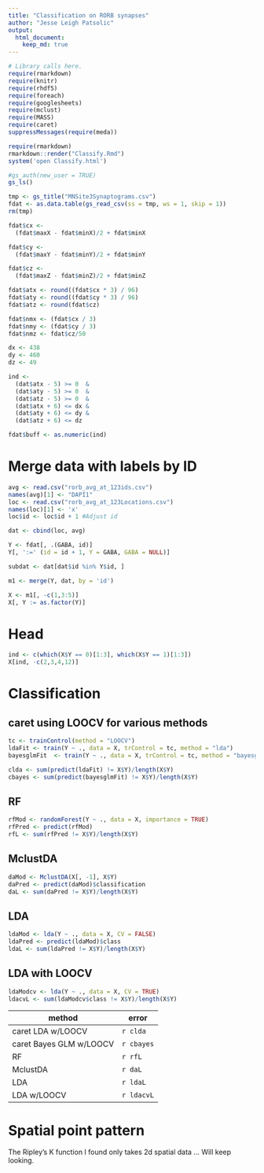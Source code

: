 ```yaml
---
title: "Classification on RORB synapses"
author: "Jesse Leigh Patsolic"
output: 
  html_document:
    keep_md: true
---
```


<!--
### ### INITIAL COMMENTS HERE ###
###
### Jesse Leigh Patsolic 
### 2018 <Jesse.L.Patsolic@alumni.wfu.edu>
### S.D.G 
#

-->

<style type="text/css">
.table {
    width: 30%;
}
tr:hover {background-color:#f5f5f5;}
</style>

```r
# Library calls here.
require(rmarkdown)
require(knitr)
require(rhdf5)
require(foreach)
require(googlesheets)
require(mclust)
require(MASS)
require(caret)
suppressMessages(require(meda))
```

```r
require(rmarkdown)
rmarkdown::render("Classify.Rmd")
system('open Classify.html')
```

```r
#gs_auth(new_user = TRUE)
gs_ls()

tmp <- gs_title("MNSite3Synaptograms.csv")
fdat <- as.data.table(gs_read_csv(ss = tmp, ws = 1, skip = 1))
rm(tmp)

fdat$cx <- 
  (fdat$maxX - fdat$minX)/2 + fdat$minX

fdat$cy <- 
  (fdat$maxY - fdat$minY)/2 + fdat$minY

fdat$cz <- 
  (fdat$maxZ - fdat$minZ)/2 + fdat$minZ

fdat$atx <- round((fdat$cx * 3) / 96)
fdat$aty <- round((fdat$cy * 3) / 96)
fdat$atz <- round(fdat$cz)

fdat$nmx <- (fdat$cx / 3)
fdat$nmy <- (fdat$cy / 3)
fdat$nmz <- fdat$cz/50

dx <- 438
dy <- 460
dz <- 49

ind <- 
  (dat$atx - 5) >= 0  &
  (dat$aty - 5) >= 0  &
  (dat$atz - 5) >= 0  &
  (dat$atx + 6) <= dx &
  (dat$aty + 6) <= dy &
  (dat$atz + 6) <= dz

fdat$buff <- as.numeric(ind)
```

# Merge data with labels by ID

```r
avg <- read.csv("rorb_avg_at_123ids.csv")
names(avg)[1] <- "DAPI1"
loc <- read.csv("rorb_avg_at_123Locations.csv")
names(loc)[1] <- 'x'
loc$id <- loc$id + 1 #Adjust id

dat <- cbind(loc, avg)

Y <- fdat[, .(GABA, id)]
Y[, ':=' (id = id + 1, Y = GABA, GABA = NULL)]

subdat <- dat[dat$id %in% Y$id, ]

m1 <- merge(Y, dat, by = 'id')

X <- m1[, -c(1,3:5)]
X[, Y := as.factor(Y)]
```

# Head

```r
ind <- c(which(X$Y == 0)[1:3], which(X$Y == 1)[1:3])
X[ind, -c(2,3,4,12)]
```


# Classification

## caret using LOOCV for various methods

```r
tc <- trainControl(method = "LOOCV")
ldaFit <- train(Y ~ ., data = X, trControl = tc, method = "lda")
bayesglmFit  <- train(Y ~ ., data = X, trControl = tc, method = "bayesglm")

clda <- sum(predict(ldaFit) != X$Y)/length(X$Y)
cbayes <- sum(predict(bayesglmFit) != X$Y)/length(X$Y)
```

## RF

```r
rfMod <- randomForest(Y ~ ., data = X, importance = TRUE)
rfPred <- predict(rfMod)
rfL <- sum(rfPred != X$Y)/length(X$Y)
```

## MclustDA
```r
daMod <- MclustDA(X[, -1], X$Y)
daPred <- predict(daMod)$classification
daL <- sum(daPred != X$Y)/length(X$Y)
```

## LDA

```r
ldaMod <- lda(Y ~ ., data = X, CV = FALSE)
ldaPred <- predict(ldaMod)$class
ldaL <- sum(ldaPred != X$Y)/length(X$Y)
```

## LDA with LOOCV

```r
ldaModcv <- lda(Y ~ ., data = X, CV = TRUE)
ldacvL <- sum(ldaModcv$class != X$Y)/length(X$Y)
```

| method | error |
|------------|-------|
| caret LDA w/LOOCV | `r clda`|
| caret Bayes GLM w/LOOCV | `r cbayes `|
| RF | `r rfL `|
| MclustDA | `r daL `|
| LDA | `r ldaL `|
| LDA w/LOOCV | `r ldacvL `|

# Spatial point pattern

The Ripley's K function I found only takes 2d spatial data ...
Will keep looking.


<!--
#   Time:
##  Working status:
### Comments:
####Soli Deo Gloria
--> 

